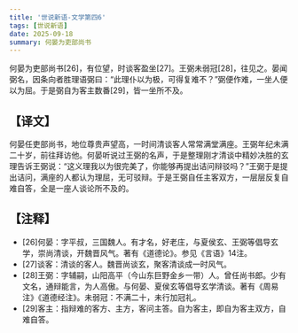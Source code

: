 ```yaml
---
title: '世说新语-文学第四6'
tags: [世说新语]
date: 2025-09-18
summary: 何晏为吏部尚书
---
```


何晏为吏部尚书[26]，有位望，时谈客盈坐[27]。王弼未弱冠[28]，往见之。晏闻弼名，因条向者胜理语弼曰：“此理仆以为极，可得复难不？”弼便作难，一坐人便以为屈。于是弼自为客主数番[29]，皆一坐所不及。

## 【译文】

何晏任吏部尚书，地位尊贵声望高，一时间清谈客人常常满堂满座。王弼年纪未满二十岁，前往拜访他。何晏听说过王弼的名声，于是整理刚才清谈中精妙决胜的玄理告诉王弼说：“这义理我以为很完美了，你能够再提出诘问辩驳吗？”王弼于是提出诘问，满座的人都认为理屈，无可驳辩。于是王弼自任主客双方，一层层反复自难自答，全是一座人谈论所不及的。

## 【注释】

- [26]何晏：字平叔，三国魏人。有才名，好老庄，与夏侯玄、王弼等倡导玄学，崇尚清谈，开魏晋风气。著有《道德论》。参见《言语》14注。
- [27]谈客：清谈的客人。魏晋尚谈玄，聚客清谈成一时风气。
- [28]王弼：字辅嗣，山阳高平（今山东巨野金乡一带）人。曾任尚书郎。少有文名，通辩能言，为人高傲。与何晏、夏侯玄等倡导玄学清谈。著有《周易注》《道德经注》。未弱冠：不满二十，未行加冠礼。
- [29]客主：指辩难的客方、主方，客问主答。自为客主，即自为客主双方，自难自答。
